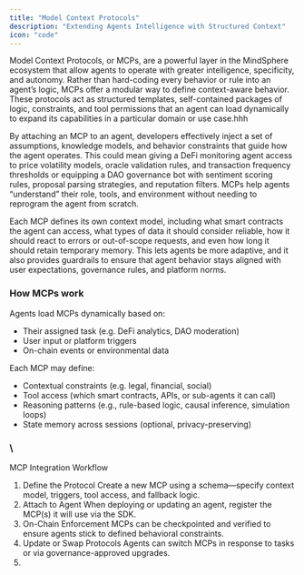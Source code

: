 ```yaml
---
title: "Model Context Protocols"
description: "Extending Agents Intelligence with Structured Context"
icon: "code"
---
```


Model Context Protocols, or MCPs, are a powerful layer in the MindSphere ecosystem that allow agents to operate with greater intelligence, specificity, and autonomy. Rather than hard-coding every behavior or rule into an agent’s logic, MCPs offer a modular way to define context-aware behavior. These protocols act as structured templates, self-contained packages of logic, constraints, and tool permissions that an agent can load dynamically to expand its capabilities in a particular domain or use case.hhh

By attaching an MCP to an agent, developers effectively inject a set of assumptions, knowledge models, and behavior constraints that guide how the agent operates. This could mean giving a DeFi monitoring agent access to price volatility models, oracle validation rules, and transaction frequency thresholds or equipping a DAO governance bot with sentiment scoring rules, proposal parsing strategies, and reputation filters. MCPs help agents “understand” their role, tools, and environment without needing to reprogram the agent from scratch.

Each MCP defines its own context model, including what smart contracts the agent can access, what types of data it should consider reliable, how it should react to errors or out-of-scope requests, and even how long it should retain temporary memory. This lets agents be more adaptive, and it also provides guardrails to ensure that agent behavior stays aligned with user expectations, governance rules, and platform norms.

### How MCPs work

Agents load MCPs dynamically based on:

- Their assigned task (e.g. DeFi analytics, DAO moderation)
- User input or platform triggers
- On-chain events or environmental data

Each MCP may define:

- Contextual constraints (e.g. legal, financial, social)
- Tool access (which smart contracts, APIs, or sub-agents it can call)
- Reasoning patterns (e.g., rule-based logic, causal inference, simulation loops)
- State memory across sessions (optional, privacy-preserving)

### \\

MCP Integration Workflow

1. Define the Protocol Create a new MCP using a schema—specify context model, triggers, tool access, and fallback logic.
2. Attach to Agent When deploying or updating an agent, register the MCP(s) it will use via the SDK.
3. On-Chain Enforcement MCPs can be checkpointed and verified to ensure agents stick to defined behavioral constraints.
4. Update or Swap Protocols Agents can switch MCPs in response to tasks or via governance-approved upgrades.
5. 